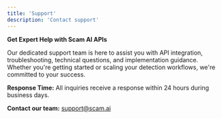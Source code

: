 ```yaml
---
title: 'Support'
description: 'Contact support'
---
```


**Get Expert Help with Scam AI APIs**

Our dedicated support team is here to assist you with API integration, troubleshooting, technical questions, and implementation guidance. Whether you're getting started or scaling your detection workflows, we're committed to your success.

**Response Time:** All inquiries receive a response within 24 hours during business days.

**Contact our team:** [support@scam.ai](mailto:support@scam.ai)
